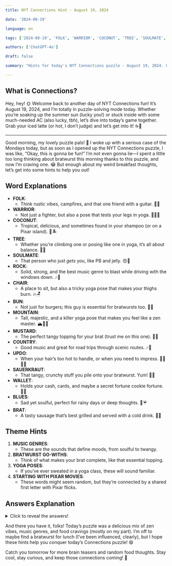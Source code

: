 ```yaml
---
title: NYT Connections Hint - August 19, 2024

date: '2024-08-19'

language: en

tags: ['2024-08-19', 'FOLK', 'WARRIOR', 'COCONUT', 'TREE', 'SOULMATE', 'ROCK', 'CHAIR', 'BUN', 'MOUNTAIN', 'MUSTARD', 'COUNTRY', 'UPDO', 'SAUERKRAUT', 'WALLET', 'BLUES', 'BRAT']

authors: ['ChatGPT-4o']

draft: false

summary: "Hints for today's NYT Connections puzzle - August 19, 2024. Categories include YOGA POSES..."

---
```


## What is Connections?

Hey, hey! 🌞 Welcome back to another day of NYT Connections fun! It’s August 19, 2024, and I’m totally in puzzle-solving mode today. Whether you’re soaking up the summer sun (lucky you!) or stuck inside with some much-needed AC (also lucky, tbh), let’s dive into today’s game together. Grab your iced latte (or hot, I don’t judge) and let’s get into it! ☕🧩

---

Good morning, my lovely puzzle pals! 🌻 I woke up with a serious case of the Mondays today, but as soon as I opened up the NYT Connections puzzle, I was like, “Okay, this is gonna be fun!” I’m not even gonna lie—I spent a little too long thinking about bratwurst this morning thanks to this puzzle, and now I’m craving one. 😂 But enough about my weird breakfast thoughts, let’s get into some hints to help you out!

## Word Explanations

- **FOLK**:
  - Think rustic vibes, campfires, and that one friend with a guitar. 🎸🌲
- **WARRIOR**:
  - Not just a fighter, but also a pose that tests your legs in yoga. 🧘‍♀️💪
- **COCONUT**:
  - Tropical, delicious, and sometimes found in your shampoo (or on a Pixar island). 🥥🏝️
- **TREE**:
  - Whether you’re climbing one or posing like one in yoga, it’s all about balance. 🌳✨
- **SOULMATE**:
  - That person who just *gets* you, like PB and jelly. 😍💖
- **ROCK**:
  - Solid, strong, and the best music genre to blast while driving with the windows down. 🎶🚗
- **CHAIR**:
  - A place to sit, but also a tricky yoga pose that makes your thighs burn. 🔥🪑
- **BUN**:
  - Not just for burgers; this guy is essential for bratwursts too. 🍔🥖
- **MOUNTAIN**:
  - Tall, majestic, and a killer yoga pose that makes you feel like a zen master. 🏔️🧘‍♂️
- **MUSTARD**:
  - The perfect tangy topping for your brat (trust me on this one). 🌭🤤
- **COUNTRY**:
  - Good music and great for road trips through scenic routes. 🎶🚜
- **UPDO**:
  - When your hair’s too hot to handle, or when you need to impress. 💁‍♀️💇‍♀️
- **SAUERKRAUT**:
  - That tangy, crunchy stuff you pile onto your bratwurst. Yum! 🥒🌭
- **WALLET**:
  - Holds your cash, cards, and maybe a secret fortune cookie fortune. 💸👛
- **BLUES**:
  - Sad yet soulful, perfect for rainy days or deep thoughts. 🎵☔
- **BRAT**:
  - A tasty sausage that’s best grilled and served with a cold drink. 🍻🌭

## Theme Hints

1. **MUSIC GENRES**:
   - These are the sounds that define moods, from soulful to twangy.
2. **BRATWURST GO-WITHS**:
   - Think of what makes your brat complete, like that essential topping.
3. **YOGA POSES**:
   - If you’ve ever sweated in a yoga class, these will sound familiar.
4. **STARTING WITH PIXAR MOVIES**:
   - These words might seem random, but they’re connected by a shared first letter with Pixar flicks.

## Answers Explanation

<details>
  <summary>Click to reveal the answers!</summary>

- **MUSIC GENRES**: FOLK, ROCK, COUNTRY, BLUES
  - This group had me vibing hard, thinking of my summer road trip playlist. 🎶🎸

- **BRATWURST GO-WITHS**: BRAT, BUN, MUSTARD, SAUERKRAUT
  - Perfect bratwursts are all about the right accompaniments. These picks had me ready to fire up the grill. 🌭🔥

- **YOGA POSES**: WARRIOR, TREE, MOUNTAIN, CHAIR
  - Ah, the joys of yoga. These poses are either making you feel like a zen goddess or wobbling like crazy. 🧘‍♀️😅

- **STARTING WITH PIXAR MOVIES**: COCONUT, SOULMATE, UPDO, WALLET
  - A tricky one, but once you see the connection to movie titles, it all clicks. 🎥🍿

</details>

And there you have it, folks! Today’s puzzle was a delicious mix of zen vibes, music genres, and food cravings (mostly on my part). I’m off to maybe find a bratwurst for lunch (I’ve been influenced, clearly), but I hope these hints help you conquer today’s Connections puzzle! 😄

Catch you tomorrow for more brain teasers and random food thoughts. Stay cool, stay curious, and keep those connections coming! 💖